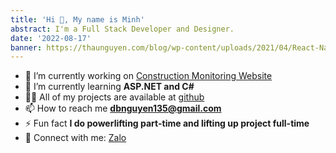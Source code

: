 ```yaml
---
title: 'Hi 👋, My name is Minh'
abstract: I'm a Full Stack Developer and Designer.
date: '2022-08-17'
banner: https://thaunguyen.com/blog/wp-content/uploads/2021/04/React-Native-Apps-Illustration.jpeg
---
```


- 🔭 I’m currently working on [Construction Monitoring Website](https://dom-light.herokuapp.com/)
- 🌱 I’m currently learning **ASP.NET and C#**
- 👨‍💻 All of my projects are available at [github](https://github.com/mundo88)
- 📫 How to reach me **dbnguyen135@gmail.com**
- ⚡ Fun fact **I do powerlifting part-time and lifting up project full-time**
- 📱 Connect with me: [Zalo](https://zalo.me/0868191111)
